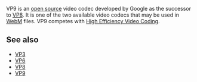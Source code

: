 {{Codec video|id=VP90|for=[[WebM]] and [[MP4]]|mod=vpx}}
{{Website|VP9|on=WebM Project|https://www.webmproject.org/vp9}}
{{Wikipedia|VP9}}

VP9 is an [[open source]] video codec developed by Google as the successor to [[VP8]]. It is one of the two available video codecs that may be used in [[WebM]] files. VP9 competes with [[High Efficiency Video Coding]].

== See also ==
* [[VP3]]
* [[VP6]]
* [[VP8]]
* [[VP9]]
